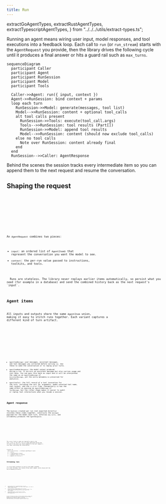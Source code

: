 ```yaml
---
title: Run
---
```


  extractGoAgentTypes,
  extractRustAgentTypes,
  extractTypescriptAgentTypes,
} from "../../../utils/extract-types.ts";

Running an agent means wiring user input, model responses, and tool executions into a feedback loop. Each call to `run` (or `run_stream`) starts with the `AgentRequest` you provide, then the library drives the following cycle until it produces a final answer or hits a guard rail such as `max_turns`.

```mermaid
sequenceDiagram
  participant Caller
  participant Agent
  participant RunSession
  participant Model
  participant Tools

  Caller->>Agent: run({ input, context })
  Agent->>RunSession: bind context + params
  loop each turn
    RunSession->>Model: generate(messages, tool list)
    Model-->>RunSession: content + optional tool_calls
    alt tool calls present
      RunSession->>Tools: execute(tool_call.args)
      Tools-->>RunSession: tool results (Part[])
      RunSession->>Model: append tool results
      Model-->>RunSession: content (should now exclude tool_calls)
    else no tool calls
      Note over RunSession: content already final
    end
  end
  RunSession-->>Caller: AgentResponse
```

Behind the scenes the session tracks every intermediate item so you can append them to the next request and resume the conversation.

## Shaping the request

<Tabs>
  <TabItem label="TypeScript">
    <Code
      code={extractTypescriptAgentTypes(["AgentRequest"])}
      lang="typescript"
      title="types.ts"
    />
  </TabItem>
  <TabItem label="Rust">
    <Code
      code={extractRustAgentTypes(["AgentRequest"])}
      lang="rust"
      title="types.rs"
    />
  </TabItem>
  <TabItem label="Go">
    <Code
      code={extractGoAgentTypes(["AgentRequest"])}
      lang="go"
      title="types.go"
    />
  </TabItem>
</Tabs>

An `AgentRequest` combines two pieces:

- `input`: an ordered list of `AgentItem`s that represent the conversation you want the model to see.
- `context`: the per-run value passed to instructions, toolkits, and tools.

<Aside type="caution">
  Runs are stateless. The library never replays earlier items automatically, so persist what you need (for example in a database) and send the combined history back as the next request's `input`.
</Aside>

## Agent items

All inputs and outputs share the same `AgentItem` union, making it easy to stitch runs together. Each variant captures a different kind of turn artifact.

<Tabs>
  <TabItem label="TypeScript">
    <Code
      code={extractTypescriptAgentTypes([
        "AgentItem",
        "AgentItemMessage",
        "AgentItemModelResponse",
        "AgentItemTool",
      ])}
      lang="typescript"
      title="types.ts"
    />
  </TabItem>
  <TabItem label="Rust">
    <Code
      code={extractRustAgentTypes([
        "AgentItem",
        "AgentItemModelResponse",
        "AgentItemTool",
      ])}
      lang="rust"
      title="types.rs"
    />
  </TabItem>
  <TabItem label="Go">
    <Code
      code={extractGoAgentTypes([
        "AgentItem",
        "AgentItemTool",
        "AgentItemModelResponse",
      ])}
      lang="go"
      title="types.go"
    />
  </TabItem>
</Tabs>

- `AgentItemMessage`: user messages, assistant messages, and tool messages you collected before calling `run`. Use these to seed the conversation or to replay prior turns.
- `AgentItemModelResponse`: the model output produced during a run. It mirrors an assistant message but also carries usage and cost data. You can pass this back as input and it will be interpreted the same as an `AgentItemMessage` of `AssistantMessage`, yet the extra metadata is preserved for analytics.
- `AgentItemTool`: the full record of a tool invocation for the turn, including the call ID, arguments, model-selected tool name, tool output, and the `is_error` flag. Conceptually it has the same effect as passing an `AgentItemMessage` of `ToolMessage`, but the richer shape makes it easier to audit or replay tool interactions when you resume a session.

## Agent response

The `RunState` created per run (not exported directly) stitches these items together, constructs the `messages` payload for the model each turn, enforces `max_turns`, and ultimately produces the `AgentResponse`.

<Tabs>
  <TabItem label="TypeScript">
    <Code
      code={extractTypescriptAgentTypes(["AgentResponse"])}
      lang="typescript"
      title="types.ts"
    />
  </TabItem>
  <TabItem label="Rust">
    <Code
      code={extractRustAgentTypes(["AgentResponse"])}
      lang="rust"
      title="types.rs"
    />
  </TabItem>
  <TabItem label="Go">
    <Code
      code={extractGoAgentTypes(["AgentResponse"])}
      lang="go"
      title="types.go"
    />
  </TabItem>
</Tabs>

The `content` field is what you typically show to the user; `output` is the full list of items generated during the run and is the piece you should append to the next request's `input` when continuing the conversation.

```mermaid
flowchart TD
  H[Persisted history] --> A[Compose AgentRequest input]
  A --> B[run]
  B --> C[AgentResponse output]
  C --> D[Append output to history]
  D -->|Append into history| H
```

## Streaming runs

`run_stream` emits progress as soon as the model responds or a tool finishes. You receive three event shapes, which align with the non-streaming artifacts:

<Tabs>
  <TabItem label="TypeScript">
    <Code
      code={extractTypescriptAgentTypes([
        "AgentStreamEvent",
        "AgentStreamEventPartial",
        "AgentStreamItemEvent",
        "AgentStreamResponseEvent",
      ])}
      lang="typescript"
      title="types.ts"
    />
  </TabItem>
  <TabItem label="Rust">
    <Code
      code={extractRustAgentTypes([
        "AgentStreamEvent",
        "AgentStreamItemEvent",
      ])}
      lang="rust"
      title="types.rs"
    />
  </TabItem>
  <TabItem label="Go">
    <Code
      code={extractGoAgentTypes([
        "AgentStreamEvent",
        "AgentStreamItemEvent",
      ])}
      lang="go"
      title="types.go"
    />
  </TabItem>
</Tabs>

- `AgentStreamEventPartial`: incremental deltas from the language model (for example, text chunks, audio samples). Use them to render streaming output.
- `AgentStreamItemEvent`: emitted whenever the run state records a new item (a model response or a tool call/result). This mirrors what will later show up in the `output` array of the final response.
- `AgentStreamResponseEvent`: fired once the run ends, bundling the same `AgentResponse` shape you get from non-streaming runs.

Use the stream when you want to surface partial answers, display tool progress, or fan out work while the run continues. The same items emitted during streaming will appear in the final `AgentResponse.output`, so you can rely on stream events for real-time UX and use the terminal response to persist state.
